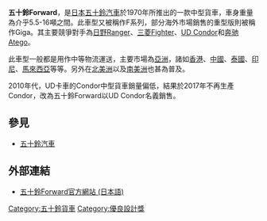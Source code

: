{{增加来源|time=2020-07-01}}
{{Infobox Automobile
| image        = [[File:Isuzu_Forward_501.JPG|250px]]
| name         = 五十鈴Forward 
| manufacturer = [[五十鈴汽車|五十鈴汽車]]
| production   = 1970-
| predecessor  =
| successor    =
| class        = [[貨車|貨車]]
| platform     =
| body_style   = 
| engine       =
| transmission = 
| length       =
| width        =
| height       =
| weight       =
| wheelbase    =
| aka          = 
| fuel_economy =
| fuel_capacity =
| related      =
| similar = [[三菱Fighter|三菱Fighter]]<br/>[[日野Ranger|日野Ranger]]<br/>[[日產Condor|日產Condor]]
| designer     =
| assembly     = 
}}
'''五十鈴Forward'''，是[[日本|日本]][[五十鈴汽車|五十鈴汽車]]於1970年所推出的一款中型貨車，車身重量為介乎5.5-16噸之間。此車型又被稱作F系列，部分海外市場銷售的重型版則被稱作Giga。其主要競爭對手為[[日野Ranger|日野Ranger]]、[[三菱Fighter|三菱Fighter]]、[[UD_Condor|UD Condor]]和[[奔驰|奔驰]]Atego。

此車型一般都是用作中等物流運送，主要市場為[[亞洲|亞洲]]，諸如[[香港|香港]]、[[中國|中國]]、[[泰國|泰國]]、[[印尼|印尼]]、[[馬來西亞|馬來西亞]]等等。另外在[[北美洲|北美洲]]以及[[南美洲|南美洲]]也甚為普及。

2010年代，UD卡車的Condor中型貨車銷量偏低，結果於2017年不再生產Condor，改為五十鈴Forward以UD Condor名義銷售。

==參見==
*[[五十鈴汽車|五十鈴汽車]]

==外部連結==
*[http://www.isuzu.co.jp/world/product/f_series/index.html 五十鈴Forward官方網站 (日本語)] {{Wayback|url=http://www.isuzu.co.jp/world/product/f_series/index.html |date=20210514064000 }}

{{汽車小作品}}

[[Category:五十鈴貨車|Category:五十鈴貨車]]
[[Category:優良設計獎|Category:優良設計獎]]